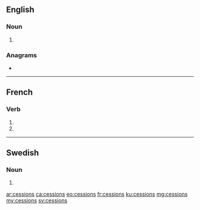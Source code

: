 ==English==

===Noun===
{{head|en|noun plural form}}

# {{plural of|cession|lang=en}}

===Anagrams===
* {{l|en|cosiness}}

----

==French==

===Verb===
{{fr-verb-form}}

# {{inflection of|cesser||1|p|impf|indc|lang=fr}}
# {{inflection of|cesser||1|p|pres|subj|lang=fr}}

----

==Swedish==

===Noun===
{{head|sv|noun form}}

# {{sv-noun-form-indef-gen|cession}}

[[ar:cessions]]
[[ca:cessions]]
[[eo:cessions]]
[[fr:cessions]]
[[ku:cessions]]
[[mg:cessions]]
[[my:cessions]]
[[sv:cessions]]